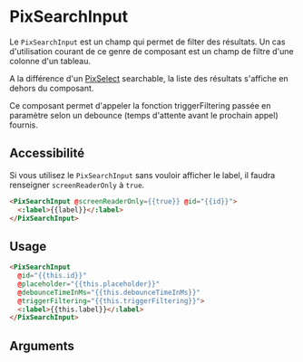 

<Meta of={ComponentStories} />

# PixSearchInput

Le `PixSearchInput` est un champ qui permet de filter des résultats. Un cas d'utilisation courant de ce genre de composant est un champ de filtre d'une colonne d'un tableau.

A la différence d'un [PixSelect](?path=/docs/form-select--default#withsearch) searchable, la liste des résultats s'affiche en dehors du composant.

Ce composant permet d'appeler la fonction triggerFiltering passée en paramètre selon un debounce (temps d'attente avant le prochain appel) fournis.

## Accessibilité

Si vous utilisez le `PixSearchInput` sans vouloir afficher le label, il faudra renseigner `screenReaderOnly` à `true`.

```html
<PixSearchInput @screenReaderOnly={{true}} @id="{{id}}">
  <:label>{{label}}</:label>
</PixSearchInput>
```

<Story of={ComponentStories.Default} height={80} />

## Usage

```html
<PixSearchInput
  @id="{{this.id}}"
  @placeholder="{{this.placeholder}}"
  @debounceTimeInMs="{{this.debounceTimeInMs}}"
  @triggerFiltering="{{this.triggerFiltering}}">
  <:label>{{this.label}}</:label>
</PixSearchInput>
```

## Arguments

<ArgTypes of={ComponentStories} />
